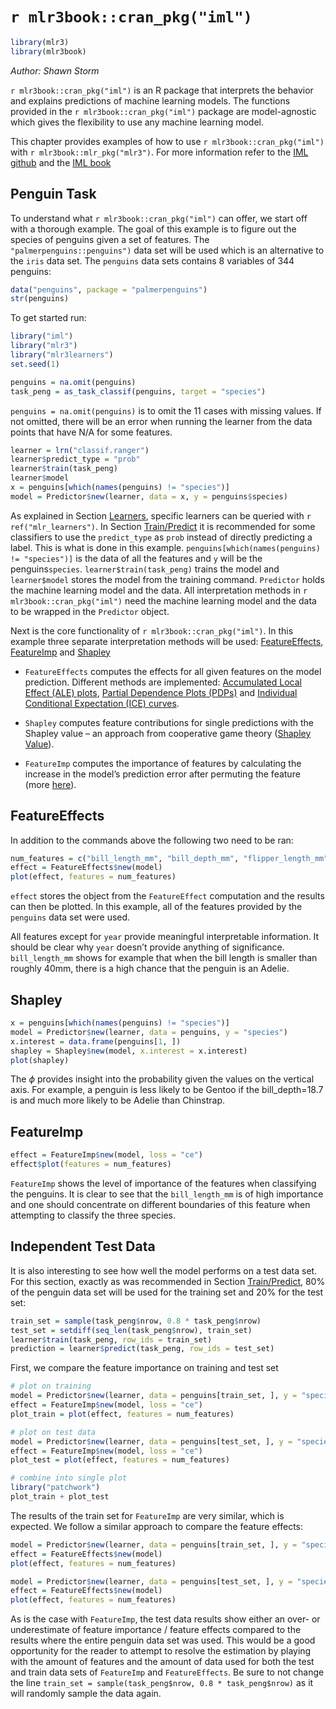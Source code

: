 # `r mlr3book::cran_pkg("iml")` {#iml}

```r
library(mlr3)
library(mlr3book)
```

*Author: Shawn Storm*

`r mlr3book::cran_pkg("iml")` is an R package that interprets the behavior and explains predictions of machine learning models.
The functions provided in the `r mlr3book::cran_pkg("iml")` package are model-agnostic which gives the flexibility to use any machine learning model.

This chapter provides examples of how to use `r mlr3book::cran_pkg("iml")` with `r mlr3book::mlr_pkg("mlr3")`.
For more information refer to the  [IML github](https://github.com/christophM/iml) and the [IML book](https://christophm.github.io/interpretable-ml-book/)

## Penguin Task

To understand what `r mlr3book::cran_pkg("iml")` can offer, we start off with a thorough example. The goal of this example is to figure out the species of penguins given a set of features. The `"palmerpenguins::penguins")` data set will be used which is an alternative to the `iris` data set.
The `penguins` data sets contains 8 variables of 344 penguins:

```r
data("penguins", package = "palmerpenguins")
str(penguins)
```

To get started run:

```r
library("iml")
library("mlr3")
library("mlr3learners")
set.seed(1)
```

```r
penguins = na.omit(penguins)
task_peng = as_task_classif(penguins, target = "species")
```

`penguins = na.omit(penguins)` is to omit the 11 cases with missing values.
If not omitted, there will be an error when running the learner from the data points that have N/A for some features.

```r
learner = lrn("classif.ranger")
learner$predict_type = "prob"
learner$train(task_peng)
learner$model
x = penguins[which(names(penguins) != "species")]
model = Predictor$new(learner, data = x, y = penguins$species)
```

As explained in Section [Learners](#learners), specific learners can be queried with `r ref("mlr_learners")`.
In Section [Train/Predict](#train-predict) it is recommended for some classifiers to use the `predict_type` as `prob` instead of directly predicting a label.
This is what is done in this example.
`penguins[which(names(penguins) != "species")]` is the data of all the features and `y` will be the penguins`species`.
`learner$train(task_peng)` trains the model and `learner$model` stores the model from the training command.
`Predictor` holds the machine learning model and the data.
All interpretation methods in `r mlr3book::cran_pkg("iml")` need the machine learning model and the data to be wrapped in the `Predictor` object.

Next is the core functionality of `r mlr3book::cran_pkg("iml")`.
In this example three separate interpretation methods will be used: [FeatureEffects](https://github.com/christophM/iml/blob/master/R/FeatureEffects.R), [FeatureImp](https://github.com/christophM/iml/blob/master/R/FeatureImp.R) and [Shapley](https://github.com/christophM/iml/blob/master/R/Shapley.R)

* `FeatureEffects` computes the effects for all given features on the model prediction.
  Different methods are implemented: [Accumulated Local Effect (ALE) plots](https://christophm.github.io/interpretable-ml-book/ale.html), [Partial Dependence Plots (PDPs)](https://christophm.github.io/interpretable-ml-book/pdp.html) and [Individual Conditional Expectation (ICE) curves](https://christophm.github.io/interpretable-ml-book/ice.html).

* `Shapley` computes feature contributions for single predictions with the Shapley value -- an approach from cooperative game theory ([Shapley Value](https://christophm.github.io/interpretable-ml-book/shapley.html)).

* `FeatureImp` computes the importance of features by calculating the increase in the model's prediction error after permuting the feature (more [here](https://christophm.github.io/interpretable-ml-book/feature-importance.html#feature-importance)).

## FeatureEffects

In addition to the commands above the following two need to be ran:

```r
num_features = c("bill_length_mm", "bill_depth_mm", "flipper_length_mm", "body_mass_g", "year")
effect = FeatureEffects$new(model)
plot(effect, features = num_features)
```

`effect` stores the object from the `FeatureEffect` computation and the results can then be plotted.
In this example, all of the features provided by the `penguins` data set were used.

All features except for `year` provide meaningful interpretable information.
It should be clear why `year` doesn't provide anything of significance.
`bill_length_mm` shows for example that when the bill length is smaller than roughly 40mm, there is a high chance that the penguin is an Adelie.

## Shapley

```r
x = penguins[which(names(penguins) != "species")]
model = Predictor$new(learner, data = penguins, y = "species")
x.interest = data.frame(penguins[1, ])
shapley = Shapley$new(model, x.interest = x.interest)
plot(shapley)
```

The $\phi$ provides insight into the probability given the values on the vertical axis.
For example, a penguin is less likely to be Gentoo if the bill\_depth=18.7 is and much more likely to be Adelie than Chinstrap.

## FeatureImp

```r
effect = FeatureImp$new(model, loss = "ce")
effect$plot(features = num_features)
```

`FeatureImp` shows the level of importance of the features when classifying the penguins.
It is clear to see that the `bill_length_mm` is of high importance and one should concentrate on different boundaries of this feature when attempting to classify the three species.

## Independent Test Data

It is also interesting to see how well the model performs on a test data set.
For this section, exactly as was recommended in Section [Train/Predict](#train-predict), 80% of the penguin data set will be used for the training set and 20% for the test set:

```r
train_set = sample(task_peng$nrow, 0.8 * task_peng$nrow)
test_set = setdiff(seq_len(task_peng$nrow), train_set)
learner$train(task_peng, row_ids = train_set)
prediction = learner$predict(task_peng, row_ids = test_set)
```

First, we compare the feature importance on training and test set

```r
# plot on training
model = Predictor$new(learner, data = penguins[train_set, ], y = "species")
effect = FeatureImp$new(model, loss = "ce")
plot_train = plot(effect, features = num_features)

# plot on test data
model = Predictor$new(learner, data = penguins[test_set, ], y = "species")
effect = FeatureImp$new(model, loss = "ce")
plot_test = plot(effect, features = num_features)

# combine into single plot
library("patchwork")
plot_train + plot_test
```

The results of the train set for `FeatureImp` are very similar, which is expected.
We follow a similar approach to compare the feature effects:

```r
model = Predictor$new(learner, data = penguins[train_set, ], y = "species")
effect = FeatureEffects$new(model)
plot(effect, features = num_features)
```

```r
model = Predictor$new(learner, data = penguins[test_set, ], y = "species")
effect = FeatureEffects$new(model)
plot(effect, features = num_features)
```

As is the case with `FeatureImp`, the test data results show either an over- or underestimate of feature importance / feature effects compared to the results where the entire penguin data set was used.
This would be a good opportunity for the reader to attempt to resolve the estimation by playing with the amount of features and the amount of data used for both the test and train data sets of `FeatureImp` and `FeatureEffects`.
Be sure to not change the line `train_set = sample(task_peng$nrow, 0.8 * task_peng$nrow)` as it will randomly sample the data again.
